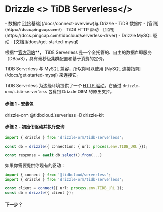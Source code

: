 
# Drizzle <> TiDB Serverless</>

<Prerequisites>
- 数据库[连接基础](/docs/connect-overview)与 Drizzle
- TiDB 数据库 - [官网](https://docs.pingcap.com/)
- TiDB HTTP 驱动 - [官网](https://docs.pingcap.com/tidbcloud/serverless-driver)
- Drizzle MySQL 驱动 - [文档](/docs/get-started-mysql)
</Prerequisites>

根据**[官方网站](https://www.pingcap.com/tidb-serverless/)**，
TiDB Serverless 是一个全托管的、自主的数据库即服务（DBaaS），具有毫秒级集群配置和基于消费的定价。

<Callout type="info" emoji="ℹ️">
TiDB Serverless 与 MySQL 兼容，所以你可以使用 [MySQL 连接指南](/docs/get-started-mysql) 来连接它。
</Callout>

TiDB Serverless 为边缘环境提供了一个 [HTTP 驱动](https://docs.pingcap.com/tidbcloud/serverless-driver)。它通过 `drizzle-orm/tidb-serverless` 包得到 Drizzle ORM 的原生支持。

#### 步骤 1 - 安装包
<Npm>
drizzle-orm @tidbcloud/serverless
-D drizzle-kit
</Npm>

#### 步骤 2 - 初始化驱动并执行查询
```typescript copy filename="index.ts"
import { drizzle } from 'drizzle-orm/tidb-serverless';

const db = drizzle({ connection: { url: process.env.TIDB_URL }});

const response = await db.select().from(...)
```

如果你需要提供你现有的驱动：
```typescript copy"
import { connect } from '@tidbcloud/serverless';
import { drizzle } from 'drizzle-orm/tidb-serverless';

const client = connect({ url: process.env.TIDB_URL });
const db = drizzle({ client });
```

#### 下一步？

<WhatsNextPostgres/>
